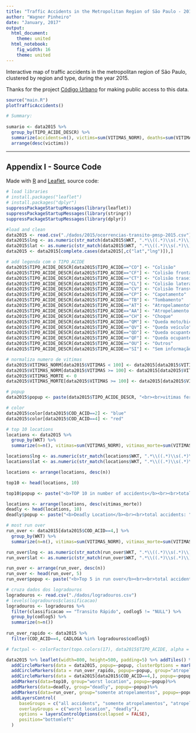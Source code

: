 ```yaml
---
title: "Traffic Accidents in the Metropolitan Region of São Paulo - 2015"
author: "Wagner Pinheiro"
date: "January, 2017"
output:
  html_document:
    theme: united
  html_notebook:
    fig_width: 16
    theme: united
---
```



Interactive map of traffic accidents in the metropolitan region of São Paulo, clustered by region and type, during the year 2015.

Thanks for the project [Código Urbano](https://github.com/codigourbano) for making public access to this data.


```r
source("main.R")
plotTrafficAccidents()
```




```r
# Summary:
  
sumario <- data2015 %>%
  group_by(TIPO_ACIDE_DESCR) %>%
  summarize(accidents=n(), victims=sum(VITIMAS_NORM), deaths=sum(VITIMAS_MORTE)) %>%
  arrange(desc(victims))
```

----


## Appendix I - Source Code

Made with [R](https://www.rstudio.com/) and [Leaflet](https://rstudio.github.io/leaflet/), source code:

```r
# load libraries
# install.packages("leaflet")
# install.packages("dplyr")
suppressPackageStartupMessages(library(leaflet))
suppressPackageStartupMessages(library(stringr))
suppressPackageStartupMessages(library(dplyr))

#load and clean
data2015 <- read.csv("./dados/2015/ocorrencias-transito-pmsp-2015.csv")
data2015$lng <- as.numeric(str_match(data2015$WKT, ".*\\((.*)\\s(.*)\\)")[,2])
data2015$lat <- as.numeric(str_match(data2015$WKT, ".*\\((.*)\\s(.*)\\)")[,3])
data2015 <- data2015[complete.cases(data2015[,c("lat","lng")]),]

# add legenda com o TIPO_ACIDE
data2015$TIPO_ACIDE_DESCR[data2015$TIPO_ACIDE=="CO"] <- "Colisão"
data2015$TIPO_ACIDE_DESCR[data2015$TIPO_ACIDE=="CF"] <- "Colisão frontal"
data2015$TIPO_ACIDE_DESCR[data2015$TIPO_ACIDE=="CT"] <- "Colisão traseira"
data2015$TIPO_ACIDE_DESCR[data2015$TIPO_ACIDE=="CL"] <- "Colisão lateral"
data2015$TIPO_ACIDE_DESCR[data2015$TIPO_ACIDE=="CV"] <- "Colisão Transversa"
data2015$TIPO_ACIDE_DESCR[data2015$TIPO_ACIDE=="CP"] <- "Capotamento"
data2015$TIPO_ACIDE_DESCR[data2015$TIPO_ACIDE=="TB"] <- "Tombamento"
data2015$TIPO_ACIDE_DESCR[data2015$TIPO_ACIDE=="AT"] <- "Atropelamento"
data2015$TIPO_ACIDE_DESCR[data2015$TIPO_ACIDE=="AA"] <- "Atropelamento animal"
data2015$TIPO_ACIDE_DESCR[data2015$TIPO_ACIDE=="CH"] <- "Choque"
data2015$TIPO_ACIDE_DESCR[data2015$TIPO_ACIDE=="QM"] <- "Queda moto/bicicleta"
data2015$TIPO_ACIDE_DESCR[data2015$TIPO_ACIDE=="QV"] <- "Queda veículo"
data2015$TIPO_ACIDE_DESCR[data2015$TIPO_ACIDE=="QD"] <- "Queda ocupante dentro"
data2015$TIPO_ACIDE_DESCR[data2015$TIPO_ACIDE=="QF"] <- "Queda ocupante fora"
data2015$TIPO_ACIDE_DESCR[data2015$TIPO_ACIDE=="OU"] <- "Outros"
data2015$TIPO_ACIDE_DESCR[data2015$TIPO_ACIDE=="SI"] <- "Sem informação"

# normaliza numero de vitimas
data2015$VITIMAS_NORM[data2015$VITIMAS < 100] <- data2015[data2015$VITIMAS < 100,17]
data2015$VITIMAS_NORM[data2015$VITIMAS >= 100] <- data2015[data2015$VITIMAS >= 100,17] %/% 100
data2015$VITIMAS_MORTE <- 0
data2015$VITIMAS_MORTE[data2015$VITIMAS >= 100] <- data2015[data2015$VITIMAS >= 100,17] %% 100

# popup
data2015$popup <- paste(data2015$TIPO_ACIDE_DESCR, "<br><br>vitimas feridas:", data2015$VITIMAS_NORM, "<br>vitimas fatais:", data2015$VITIMAS_MORTE, "<br>cod. localização: ", data2015$CADLOGA);

# color
data2015$color[data2015$COD_ACID==2] <- "blue"
data2015$color[data2015$COD_ACID==4] <- "red" 

# top 10 locations
locations <- data2015 %>%
  group_by(WKT) %>%
  summarize(n=n(), vitimas=sum(VITIMAS_NORM), vitimas_morte=sum(VITIMAS_MORTE))

locations$lng <- as.numeric(str_match(locations$WKT, ".*\\((.*)\\s(.*)\\)")[,2])
locations$lat <- as.numeric(str_match(locations$WKT, ".*\\((.*)\\s(.*)\\)")[,3])

locations <- arrange(locations, desc(n))

top10 <- head(locations, 10)

top10$popup <- paste("<b>TOP 10 in number of accidents</b><br><br>total accidents: ", top10$n, "<br>victims: ", top10$vitimas, "<br>deaths: ", top10$vitimas_morte)

locations <- arrange(locations, desc(vitimas_morte))
deadly <- head(locations, 10)
deadly$popup <- paste("<b>Deadly Location</b><br><br>total accidents: ", deadly$n, "<br>victims: ", deadly$vitimas, "<br>deaths: ", deadly$vitimas_morte)

# most run over
run_over <- data2015[data2015$COD_ACID==4,] %>%
  group_by(WKT) %>%
  summarize(n=n(), vitimas=sum(VITIMAS_NORM), vitimas_morte=sum(VITIMAS_MORTE))

run_over$lng <- as.numeric(str_match(run_over$WKT, ".*\\((.*)\\s(.*)\\)")[,2])
run_over$lat <- as.numeric(str_match(run_over$WKT, ".*\\((.*)\\s(.*)\\)")[,3])

run_over <- arrange(run_over, desc(n))
run_over <- head(run_over, 5)
run_over$popup <- paste("<b>Top 5 in run over</b><br><br>total accidents: ", run_over$n, "<br>victims: ", run_over$vitimas, "<br>deaths: ", run_over$vitimas_morte)

# cruza dados dos logradouros
logradouros <- read.csv("./dados/logradouros.csv")
# levels(logradouros$classificacao)
logradouros <- logradouros %>% 
  filter(classificacao == "Transito Rápido", codlog5 != "NULL") %>%
  group_by(codlog5) %>%
  summarize(n=n())
  
run_over_rapido <- data2015 %>%
  filter(COD_ACID==4, CADLOGA %in% logradouros$codlog5)

# factpal <- colorFactor(topo.colors(17), data2015$TIPO_ACIDE, alpha = FALSE, ordered = TRUE)

data2015 %>% leaflet(width=800, height=500, padding=5) %>% addTiles() %>% 
  addCircleMarkers(data = data2015, popup=~popup, clusterOptions = markerClusterOptions(), group="all accidents", color=~color, radius = ~VITIMAS_NORM * 4, weight = 3,  fillOpacity = ~VITIMAS_MORTE + 0.2 ) %>%
  addCircleMarkers(data = run_over_rapido, popup=~popup, group="atropelamentos nas vias expressas", color=~color, radius = 8, weight = 3,  fillOpacity = ~VITIMAS_MORTE + 0.2 ) %>%
  addCircleMarkers(data = data2015[data2015$COD_ACID==4,], popup=~popup, clusterOptions = markerClusterOptions(), group="somente atropelamentos", color=~color, radius = ~VITIMAS_NORM * 4, weight = 3, fillOpacity = ~VITIMAS_MORTE + 0.2 ) %>%
  addMarkers(data=top10, group="worst location", popup=~popup)%>%
  addMarkers(data=deadly, group="deadly", popup=~popup)%>%
  addMarkers(data=run_over, group="somente atropelamentos", popup=~popup)%>%
  addLayersControl(
     baseGroups = c("all accidents", "somente atropelamentos", "atropelamentos nas vias expressas"),
     overlayGroups = c("worst location", "deadly"),
     options = layersControlOptions(collapsed = FALSE),
     position="bottomleft"
  )
```